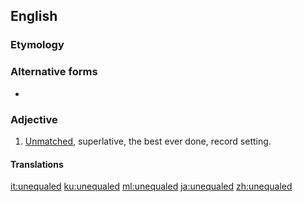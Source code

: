 ==English==

===Etymology===
{{prefix|en|un|equaled}}

===Alternative forms===
* {{l|en|unequalled}}

===Adjective===
{{en-adj|-}}

# {{lb|en|American spelling}} [[unmatched|Unmatched]], superlative, the best ever done, record setting.

====Translations====
{{trans-see|unequaled|{{l|en|unequalled}}}}

[[it:unequaled]]
[[ku:unequaled]]
[[ml:unequaled]]
[[ja:unequaled]]
[[zh:unequaled]]